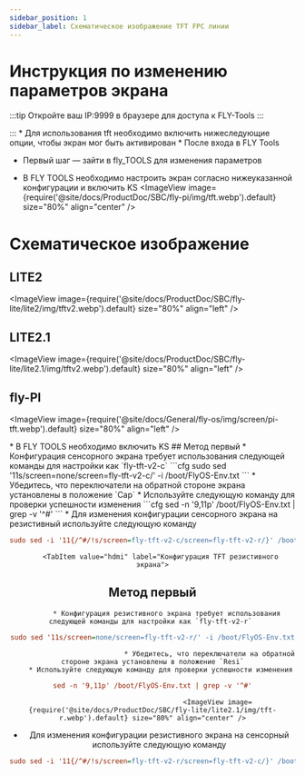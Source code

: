 ```yaml
---
sidebar_position: 1
sidebar_label: Схематическое изображение TFT FPC линии
---
```


# Инструкция по изменению параметров экрана
:::tip
Откройте ваш IP:9999 в браузере для доступа к FLY-Tools
:::

:::
    * Для использования tft необходимо включить нижеследующие опции, чтобы экран мог быть активирован
    * После входа в FLY Tools
* Первый шаг — зайти в fly_TOOLS для изменения параметров

* В FLY TOOLS необходимо настроить экран согласно нижеуказанной конфигурации и включить KS
<ImageView image={require('@site/docs/ProductDoc/SBC/fly-pi/img/tft.webp').default} size="80%" align="center" />

# Схематическое изображение
## LITE2
<ImageView image={require('@site/docs/ProductDoc/SBC/fly-lite/lite2/img/tftv2.webp').default} size="80%" align="left" />

## LITE2.1
<ImageView image={require('@site/docs/ProductDoc/SBC/fly-lite/lite2.1/img/tftv2.webp').default} size="80%" align="left" />

## fly-PI
<ImageView image={require('@site/docs/General/fly-os/img/screen/pi-tft.webp').default} size="80%" align="left" />


<Tabs>
    <TabItem value="tft" label="TFT экран" default>
        * В FLY TOOLS необходимо включить KS
            <ImageView image={require('@site/docs/ProductDoc/SBC/fly-lite/lite2.1/img/ks.webp').default} size="80%" align="center" />
        <Tabs>
    <TabItem value="tft" label="Конфигурация TFT сенсорного экрана" default>
## Метод первый    
         * Конфигурация сенсорного экрана требует использования следующей команды для настройки как `fly-tft-v2-c`
```cfg
sudo sed '11s/screen=none/screen=fly-tft-v2-c/' -i /boot/FlyOS-Env.txt
```
         * Убедитесь, что переключатели на обратной стороне экрана установлены в положение `Cap`
    * Используйте следующую команду для проверки успешности изменения
```cfg
sed -n '9,11p' /boot/FlyOS-Env.txt | grep -v '^#'
```
        <ImageView image={require('@site/docs/ProductDoc/SBC/fly-lite/lite2.1/img/tft-c.webp').default} size="80%" align="center" />
 * Для изменения конфигурации сенсорного экрана на резистивный используйте следующую команду

```cfg
sudo sed -i '11{/^#/!s/screen=fly-tft-v2-c/screen=fly-tft-v2-r/}' /boot/FlyOS-Env.txt
``` 
</TabItem>

        <TabItem value="hdmi" label="Конфигурация TFT резистивного экрана">
## Метод первый        
           * Конфигурация резистивного экрана требует использования следующей команды для настройки как `fly-tft-v2-r` 
```cfg
sudo sed '11s/screen=none/screen=fly-tft-v2-r/' -i /boot/FlyOS-Env.txt
```
                                * Убедитесь, что переключатели на обратной стороне экрана установлены в положение `Resi`
        * Используйте следующую команду для проверки успешности изменения
```cfg
sed -n '9,11p' /boot/FlyOS-Env.txt | grep -v '^#'
```
                                    <ImageView image={require('@site/docs/ProductDoc/SBC/fly-lite/lite2.1/img/tft-r.webp').default} size="80%" align="center" />
 * Для изменения конфигурации резистивного экрана на сенсорный используйте следующую команду

```cfg
sudo sed -i '11{/^#/!s/screen=fly-tft-v2-r/screen=fly-tft-v2-c/}' /boot/FlyOS-Env.txt
```
</TabItem>
</Tabs>    
</TabItem>
</Tabs>
